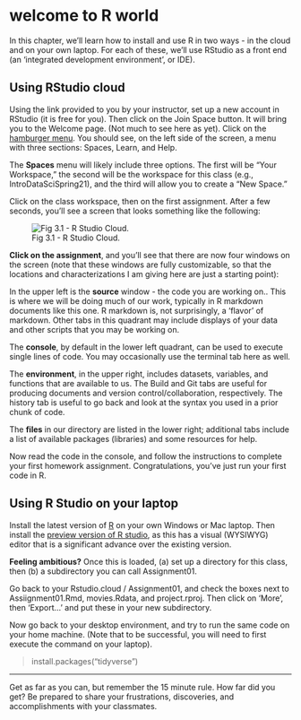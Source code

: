 # welcome to R world

In this chapter, we'll learn how to install and use R in two ways - in the cloud and on your own laptop. For each of these, we'll use RStudio as a front end (an 'integrated development environment', or IDE).

## Using RStudio cloud

Using the link provided to you by your instructor, set up a new account in RStudio (it is free for you). Then click on the Join Space button. It will bring you to the Welcome page. (Not much to see here as yet). Click on the [hamburger menu](https://en.wikipedia.org/wiki/Hamburger_button). You should see, on the left side of the screen, a menu with three sections: Spaces, Learn, and Help.

The **Spaces** menu will likely include three options. The first will be "Your Workspace," the second will be the workspace for this class (e.g., IntroDataSciSpring21), and the third will allow you to create a "New Space."

Click on the class workspace, then on the first assignment. After a few seconds, you'll see a screen that looks something like the following:

![Fig 3.1 - R Studio Cloud.](images/03-R_insertimage_4.png)

**Click on the assignment**, and you'll see that there are now four windows on the screen (note that these windows are fully customizable, so that the locations and characterizations I am giving here are just a starting point):

In the upper left is the **source** window - the code you are working on.. This is where we will be doing much of our work, typically in R markdown documents like this one. R markdown is, not surprisingly, a 'flavor' of markdown. Other tabs in this quadrant may include displays of your data and other scripts that you may be working on.

The **console**, by default in the lower left quadrant, can be used to execute single lines of code. You may occasionally use the terminal tab here as well.

The **environment**, in the upper right, includes datasets, variables, and functions that are available to us. The Build and Git tabs are useful for producing documents and version control/collaboration, respectively. The history tab is useful to go back and look at the syntax you used in a prior chunk of code.

The **files** in our directory are listed in the lower right; additional tabs include a list of available packages (libraries) and some resources for help.

Now read the code in the console, and follow the instructions to complete your first homework assignment. Congratulations, you've just run your first code in R.

## Using R Studio on your laptop

Install the latest version of [R](https://www.r-project.org/) on your own Windows or Mac laptop. Then install the [preview version of R studio](https://rstudio.com/products/rstudio/download/preview/), as this has a visual (WYSIWYG) editor that is a significant advance over the existing version.

**Feeling ambitious?** Once this is loaded, (a) set up a directory for this class, then (b) a subdirectory you can call Assignment01.

Go back to your Rstudio.cloud / Assignment01, and check the boxes next to Assiignment01.Rmd, movies.Rdata, and project.rproj. Then click on 'More', then 'Export...' and put these in your new subdirectory.

Now go back to your desktop environment, and try to run the same code on your home machine. (Note that to be successful, you will need to first execute the command on your laptop).

> install.packages("tidyverse")

------------------------------------------------------------------------

Get as far as you can, but remember the 15 minute rule. How far did you get? Be prepared to share your frustrations, discoveries, and accomplishments with your classmates.
